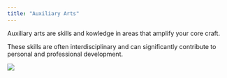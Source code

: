 ```yaml
---
title: "Auxiliary Arts"
---
```


Auxiliary arts are skills and kowledge in areas that amplify your core craft.

These skills are often interdisciplinary and can significantly contribute to personal and professional development.

![](images/index_aux.png)
